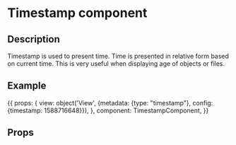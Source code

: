 

<h1>Timestamp component</h1>
<h2>Description</h2>

<p>
    Timestamp is used to present time.
    Time is presented in relative form based on current time.
    This is very useful when displaying age of objects or files.
</p>
<h2>Example</h2>

<Meta title="Octant/Components" component={TimestampComponent} />

<Source name="Timestamp" />

<Preview withToolbar>
  <Story name="Timestamp" height="250px" parameters={{ docs: docs }}>
  {{
    props: {
      view: object('View', {metadata: {type: "timestamp"}, config: {timestamp: 1588716648}}),
    },
    component: TimestampComponent,
  }}
  </Story>
</Preview>

<h2>Props</h2>
<Props of={TimestampComponent} />

